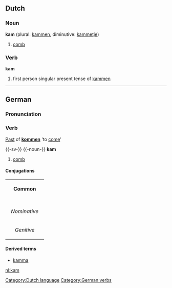 ==Dutch==
===Noun===
'''kam''' (plural: [[kammen]], diminutive: [[kammetje]])

# [[comb]]

===Verb===
'''kam'''

# first person singular present tense of [[kammen]]

[[Category:Dutch language]]
----
==German==
===Pronunciation===
{{IPA|[kaːm]}}
===Verb===
[[Past]] of '''[[kommen]]''' 'to [[come]]'

[[Category:German verbs]]

{{-sv-}}
{{-noun-}}
'''kam'''
#[[comb]]

====Conjugations====
{| border=1 cellspacing=0 
| bgcolor=#FFFFF0 colspan=5 align=center | '''Common''' 
|- 
|- bgcolor=#FFFFF0 align=center 
! rowspan=2 | 
| colspan=2 width=105 | ''Singular'' 
| colspan=2 | ''Plural'' 
|- bgcolor=#FFFFF0 align=center 
| width=105 | ''Indefinite'' 
| width=105 | ''Definite'' 
| width=105 | ''Indefinite'' 
|  width=105 | ''Definite'' 
|- align=center 
| width=105 bgcolor=#FFFFF0 | ''Nominative'' 
| [[kam]] 
| [[kammen]] 
| [[kammar]] 
| [[kammarna]] 
|- align=center 
| width=105 bgcolor=#FFFFF0 | ''Genitive'' 
| [[kams]] 
| [[kammens]] 
| [[kammars]] 
| [[kammarnas]] 
|} 

====Derived terms====
*[[kamma]]

[[nl:kam]]